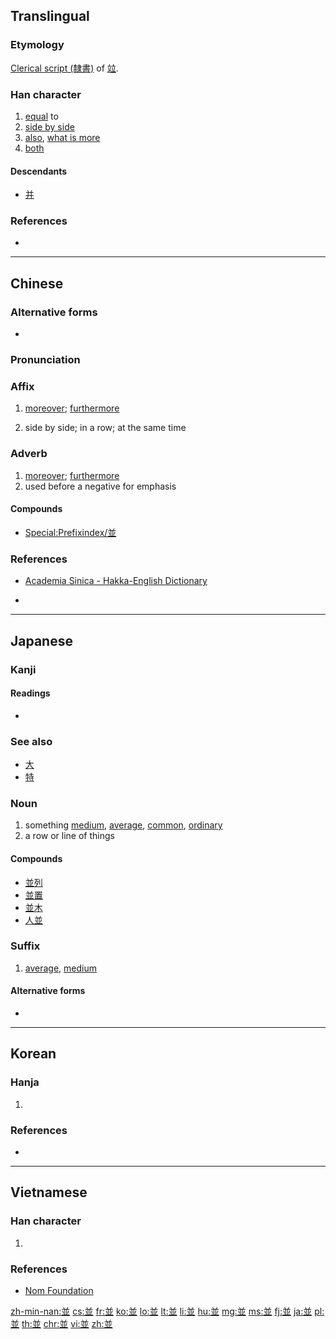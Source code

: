 {{also|并|幷|竝}}
==Translingual==

===Etymology===
{{Han etyl}}
[[w:Clerical script|Clerical script (隸書)]] of [[竝]].

===Han character===
{{Han char|rn=1|rad=一|as=07|sn=8|four=80102|canj=TTC|ids=⿱䒑业}}

# [[equal]] to
# [[side by side]]
# [[also]], [[what is more]]
# [[both]]

====Descendants====
* [[并]]

===References===
* {{Han ref|kx=0078.140|dkj=00054|dj=0157.250|hdz=10246.020|uh=4E26|ud=20006|bh=A8C3|bd=43203}}

----

==Chinese==
{{zh-forms|s=并}}

===Alternative forms===
* {{zh-l|幷}}

===Pronunciation===
{{zh-pron
|m=bìng
|c=bing3,bing6,bong6
|h=pfs=pìn;hpy=bin4
|mn=
|w=
|mc=y
|oc=y
|ma=|ma2=
|cat=pref,suf,adv,conj,v
}}

===Affix===
{{head|zh|morpheme}}

# [[moreover]]; [[furthermore]]
#: {{zh-l|並且}}
# side by side; in a row; at the same time
#: {{zh-l|並存}}
#: {{zh-l|並肩}}
#: {{zh-l|並列}}
#: {{zh-l|並排}}
#: {{zh-l|相提並論}}

===Adverb===
{{zh-adv}}

# [[moreover]]; [[furthermore]]
# used before a negative for emphasis
#: {{zh-l|並非}}

====Compounds====
* [[Special:Prefixindex/並]]

===References===
* {{qualifier|Hakka}} [http://minhakka.ling.sinica.edu.tw/bkg/hakyin/search.php?DETAIL=1&LIMIT=id=32140&dbname=su_tian_1&graph=2 Academia Sinica - Hakka-English Dictionary]
* {{qualifier|Hakka}} {{R:hak:Lau 1997}}

{{zh-cat|Elementary}}

----

==Japanese==

===Kanji===
{{ja-kanji|grade=6|rs=一07}}

====Readings====
* {{ja-readings|goon=[[びょう]] (byō)|kanon=[[へい]] (hei)|kun=[[なみ]] (nami), [[ならぶ]] (narabu), [[ならびに]] (narabini)}}

===See also===
* [[大]]
* [[特]]

===Noun===
{{ja-noun|なみ}}

# something [[medium]], [[average]], [[common]], [[ordinary]]
# a row or line of things

====Compounds====
* [[並列]]
* [[並置]]
* [[並木]]
* [[人並]]

===Suffix===
{{ja-pos|suffix|なみ|rom=nami}}

# [[average]], [[medium]]

====Alternative forms====
* {{l|ja|並み}}

----

==Korean==

===Hanja===
{{ko-hanja|hangeul=[[병]], [[방]], [[반]]|rv=byeong, bang, ban|mr=pyŏng, pang, pan|y=pyeng, pang, pan|eumhun=아우를|ehrv=aureul|ehmr=aurǔl|ehy=}}

# {{defn|lang=ko|sort=一07}}

===References===
* {{Hanja ref|nav=13654}}

----

==Vietnamese==

===Han character===
{{vi-hantu|tịnh|rs=一07}}

# {{defn|lang=vi|sort=一07}}

===References===
* [http://nomfoundation.org/common/nom_details.php?codepoint=4e26 Nom Foundation]

[[zh-min-nan:並]]
[[cs:並]]
[[fr:並]]
[[ko:並]]
[[lo:並]]
[[lt:並]]
[[li:並]]
[[hu:並]]
[[mg:並]]
[[ms:並]]
[[fj:並]]
[[ja:並]]
[[pl:並]]
[[th:並]]
[[chr:並]]
[[vi:並]]
[[zh:並]]